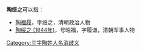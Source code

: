 '''陶绥之'''可以指：
* [[陶福履|陶福履]]，字绥之，清朝政治人物
* [[陶绥之_(1844年)|陶绥之 (1844年)]]，号昭福，字履谦，清朝军事人物

{{disambig}}

[[Category:三字陶姓人名消歧义|Category:三字陶姓人名消歧义]]